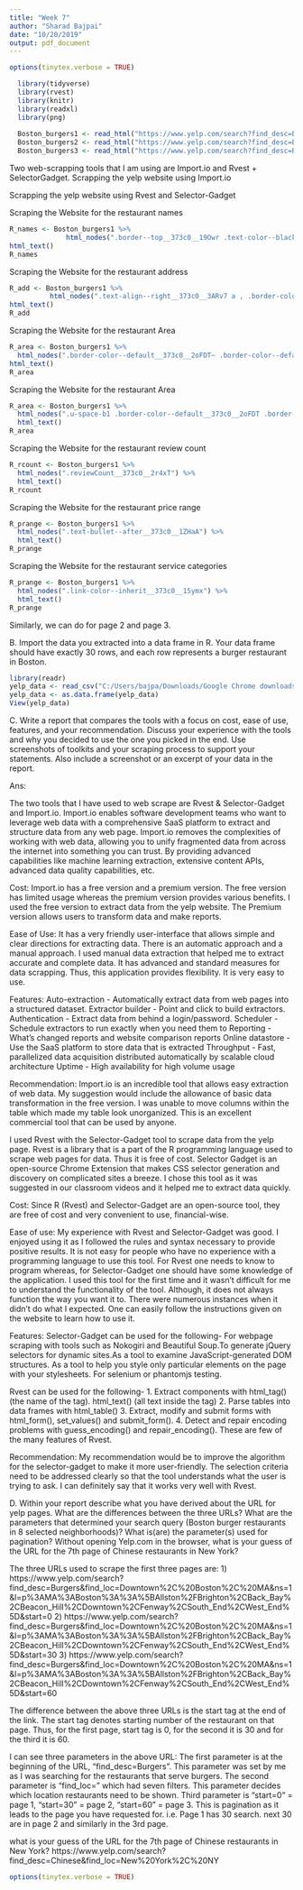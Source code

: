 ---
title: "Week 7"
author: "Sharad Bajpai"
date: "10/20/2019"
output: pdf_document
---
```{r, include=FALSE}
options(tinytex.verbose = TRUE)
```
```{r}
  library(tidyverse)
  library(rvest)
  library(knitr)
  library(readxl)
  library(png)
  
  Boston_burgers1 <- read_html("https://www.yelp.com/search?find_desc=Burgers&find_loc=Downtown%2C%20Boston%2C%20MA&ns=1&l=p%3AMA%3ABoston%3A%3A%5BAllston%2FBrighton%2CBack_Bay%2CBeacon_Hill%2CDowntown%2CFenway%2CSouth_End%2CWest_End%5D")
  Boston_burgers2 <- read_html("https://www.yelp.com/search?find_desc=Burgers&find_loc=Downtown%2C%20Boston%2C%20MA&ns=1&l=p%3AMA%3ABoston%3A%3A%5BAllston%2FBrighton%2CBack_Bay%2CBeacon_Hill%2CDowntown%2CFenway%2CSouth_End%2CWest_End%5D&start=30")
  Boston_burgers3 <- read_html("https://www.yelp.com/search?find_desc=Burgers&find_loc=Downtown%2C%20Boston%2C%20MA&ns=1&l=p%3AMA%3ABoston%3A%3A%5BAllston%2FBrighton%2CBack_Bay%2CBeacon_Hill%2CDowntown%2CFenway%2CSouth_End%2CWest_End%5D&start=60")
```
Two web-scrapping tools that I am using are Import.io and Rvest + SelectorGadget.
Scrapping the yelp website using Import.io



Scrapping the yelp website using Rvest and Selector-Gadget

Scraping the Website for the restaurant names

```{r}
R_names <- Boston_burgers1 %>% 
              html_nodes(".border--top__373c0__19Owr .text-color--black-regular__373c0__38bRH .link-size--inherit__373c0__2JXk5 , .border-color--default__373c0__2oFDT~ .border-color--default__373c0__2oFDT+ .border-color--default__373c0__2oFDT .border-color--default__373c0__2oFDT .border-color--default__373c0__2oFDT .border-color--default__373c0__2oFDT .border-color--default__373c0__2oFDT .border-color--default__373c0__2oFDT .border-color--default__373c0__2oFDT .border-color--default__373c0__2oFDT .border-color--default__373c0__2oFDT .border-color--default__373c0__2oFDT .border-color--default__373c0__2oFDT .border-color--default__373c0__2oFDT .link-size--inherit__373c0__2JXk5") %>% 
html_text()
R_names

```
Scraping the Website for the restaurant address
```{r}
R_add <- Boston_burgers1 %>% 
          html_nodes(".text-align--right__373c0__3ARv7 a , .border-color--default__373c0__2oFDT~ .border-color--default__373c0__2oFDT+ .border-color--default__373c0__2oFDT .border-color--default__373c0__2oFDT .border-color--default__373c0__2oFDT .border-color--default__373c0__2oFDT .border-color--default__373c0__2oFDT .border-color--default__373c0__2oFDT .border-color--default__373c0__2oFDT .border-color--default__373c0__2oFDT .text-align--right__373c0__3fmmn .lemon--address__373c0__2sPac .lemon--span__373c0__3997G") %>% 
html_text()
R_add               
```

Scraping the Website for the restaurant Area
```{r}
R_area <- Boston_burgers1 %>% 
  html_nodes(".border-color--default__373c0__2oFDT~ .border-color--default__373c0__2oFDT+ .border-color--default__373c0__2oFDT .border-color--default__373c0__2oFDT .border-color--default__373c0__2oFDT .border-color--default__373c0__2oFDT .border-color--default__373c0__2oFDT .border-color--default__373c0__2oFDT .border-color--default__373c0__2oFDT .border-color--default__373c0__2oFDT .text-align--right__373c0__3fmmn .border-color--default__373c0__2oFDT .border-color--default__373c0__2oFDT .border-color--default__373c0__2oFDT .border-color--default__373c0__2oFDT .text-align--right__373c0__3ARv7") %>% 
html_text()
R_area  
```

Scraping the Website for the restaurant Area
```{r}
R_area <- Boston_burgers1 %>% 
  html_nodes(".u-space-b1 .border-color--default__373c0__2oFDT .border-color--default__373c0__2oFDT .text-align--right__373c0__3ARv7") %>% 
  html_text()
R_area
```

Scraping the Website for the restaurant review count
```{r}
R_rcount <- Boston_burgers1 %>% 
  html_nodes(".reviewCount__373c0__2r4xT") %>% 
  html_text()
R_rcount
```

Scraping the Website for the restaurant price range

```{r}
R_prange <- Boston_burgers1 %>% 
  html_nodes(".text-bullet--after__373c0__1ZHaA") %>% 
  html_text()
R_prange
```

Scraping the Website for the restaurant service categories
```{r}
R_prange <- Boston_burgers1 %>% 
  html_nodes(".link-color--inherit__373c0__15ymx") %>% 
  html_text()
R_prange
```

Similarly, we can do for page 2 and page 3.

B. Import the data you extracted into a data frame in R. Your data frame should have exactly 30 rows, and each row represents a burger restaurant in Boston.
```{r}
library(readr)
yelp_data <- read_csv("C:/Users/bajpa/Downloads/Google Chrome downloads/Burgers_in_Boston-(Crawl-Run)---2019-10-20T233615Z.csv")
yelp_data <- as.data.frame(yelp_data)
View(yelp_data)
```
C. Write a report that compares the tools with a focus on cost, ease of use, features, and your recommendation. Discuss your experience with the tools and why you decided to use the one you picked in the end. Use screenshots of toolkits and your scraping process to support your statements.  Also include a screenshot or an excerpt of your data in the report.

Ans:

The two tools that I have used to web scrape are Rvest & Selector-Gadget and Import.io.
Import.io enables software development teams who want to leverage web data with a comprehensive SaaS platform to extract and structure data from any web page. Import.io removes the complexities of working with web data, allowing you to unify fragmented data from across the internet into something you can trust.  By providing advanced capabilities like machine learning extraction, extensive content APIs, advanced data quality capabilities, etc.

Cost: Import.io has a free version and a premium version. The free version has limited usage whereas the premium version provides various benefits. I used the free version to extract data from the yelp website. The Premium version allows users to transform data and make reports.

Ease of Use: It has a very friendly user-interface that allows simple and clear directions for extracting data. There is an automatic approach and a manual approach. I used manual data extraction that helped me to extract accurate and complete data. It has advanced and standard measures for data scrapping. Thus, this application provides flexibility. It is very easy to use.

Features:
Auto-extraction - Automatically extract data from web pages into a structured dataset.
Extractor builder - Point and click to build extractors.
Authentication - Extract data from behind a login/password.
Scheduler - Schedule extractors to run exactly when you need them to
Reporting - What's changed reports and website comparison reports
Online datastore - Use the SaaS platform to store data that is extracted
Throughput - Fast, parallelized data acquisition distributed automatically by scalable cloud architecture
Uptime - High availability for high volume usage

Recommendation:
Import.io is an incredible tool that allows easy extraction of web data. My suggestion would include the allowance of basic data transformation in the free version. I was unable to move columns within the table which made my table look unorganized. This is an excellent commercial tool that can be used by anyone.

I used Rvest with the Selector-Gadget tool to scrape data from the yelp page.  Rvest is a library that is a part of the R programming language used to scrape web pages for data. Thus it is free of cost. Selector Gadget is an open-source Chrome Extension that makes CSS selector generation and discovery on complicated sites a breeze. I chose this tool as it was suggested in our classroom videos and it helped me to extract data quickly.

Cost: Since R (Rvest) and Selector-Gadget are an open-source tool, they are free of cost and very convenient to use, financial-wise.

Ease of use: My experience with Rvest and Selector-Gadget was good. I enjoyed using it as I followed the rules and syntax necessary to provide positive results. It is not easy for people who have no experience with a programming language to use this tool. For Rvest one needs to know to program whereas, for Selector-Gadget one should have some knowledge of the application. I used this tool for the first time and it wasn’t difficult for me to understand the functionality of the tool. Although, it does not always function the way you want it to. There were numerous instances when it didn’t do what I expected. One can easily follow the instructions given on the website to learn how to use it.

Features:
Selector-Gadget can be used for the following-
For webpage scraping with tools such as Nokogiri and Beautiful Soup.To generate jQuery selectors for dynamic sites.As a tool to examine JavaScript-generated DOM structures.
As a tool to help you style only particular elements on the page with your stylesheets.
For selenium or phantomjs testing.
 
Rvest can be used for the following-
1. Extract components with html_tag() (the name of the tag). html_text() (all text inside the tag)
2. Parse tables into data frames with html_table()
3. Extract, modify and submit forms with html_form(), set_values() and submit_form().
4. Detect  and repair encoding problems with guess_encoding() and repair_encoding().
These are few of the many features of Rvest.
 
Recommendation:
My recommendation would be to improve the algorithm for the selector-gadget to make it more user-friendly. The selection criteria need to be addressed clearly so that the tool understands what the user is trying to ask. I can definitely say that it works very well with Rvest.

D. Within your report describe what you have derived about the URL for yelp pages. What are the differences between the three URLs? What are the parameters that determined your search query (Boston burger restaurants in 8 selected neighborhoods)? What is(are) the parameter(s) used for pagination? Without opening Yelp.com in the browser, what is your guess of the URL for the 7th page of Chinese restaurants in New York?

The three URLs used to scrape the first three pages are:
1) https://www.yelp.com/search?find_desc=Burgers&find_loc=Downtown%2C%20Boston%2C%20MA&ns=1&l=p%3AMA%3ABoston%3A%3A%5BAllston%2FBrighton%2CBack_Bay%2CBeacon_Hill%2CDowntown%2CFenway%2CSouth_End%2CWest_End%5D&start=0
2) https://www.yelp.com/search?find_desc=Burgers&find_loc=Downtown%2C%20Boston%2C%20MA&ns=1&l=p%3AMA%3ABoston%3A%3A%5BAllston%2FBrighton%2CBack_Bay%2CBeacon_Hill%2CDowntown%2CFenway%2CSouth_End%2CWest_End%5D&start=30
3) https://www.yelp.com/search?find_desc=Burgers&find_loc=Downtown%2C%20Boston%2C%20MA&ns=1&l=p%3AMA%3ABoston%3A%3A%5BAllston%2FBrighton%2CBack_Bay%2CBeacon_Hill%2CDowntown%2CFenway%2CSouth_End%2CWest_End%5D&start=60

The difference between the above three URLs is the start tag at the end of the link. The start tag denotes starting number of the restaurant on that page. Thus, for the first page, start tag is 0, for the second it is 30 and for the third it is 60.

I can see three parameters in the above URL:
The first parameter is at the beginning of the URL, "find_desc=Burgers".
This parameter was set by me as I was searching for the restaurants that serve burgers.
The second parameter is "find_loc=" which had seven filters. This parameter decides which location restaurants need to be shown.
Third parameter is "start=0" = page 1, "start=30" = page 2, "start=60" = page 3. This is pagination as it leads to the page you have requested for. i.e. Page 1 has 30 search. next 30 are in page 2 and similarly in the 3rd page.


what is your guess of the URL for the 7th page of Chinese restaurants in New York?
https://www.yelp.com/search?find_desc=Chinese&find_loc=New%20York%2C%20NY


```{r, include=FALSE}
options(tinytex.verbose = TRUE)
```
